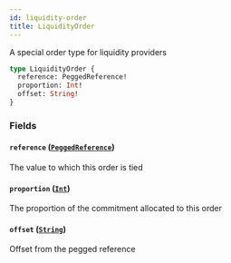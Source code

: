 ```yaml
---
id: liquidity-order
title: LiquidityOrder
---
```



A special order type for liquidity providers

```graphql
type LiquidityOrder {
  reference: PeggedReference!
  proportion: Int!
  offset: String!
}
```


### Fields

#### `reference` ([`PeggedReference`](/docs/mainnet/graphql/enums/pegged-reference))

The value to which this order is tied


#### `proportion` ([`Int`](/docs/mainnet/graphql/scalars/int))

The proportion of the commitment allocated to this order


#### `offset` ([`String`](/docs/mainnet/graphql/scalars/string))

Offset from the pegged reference





